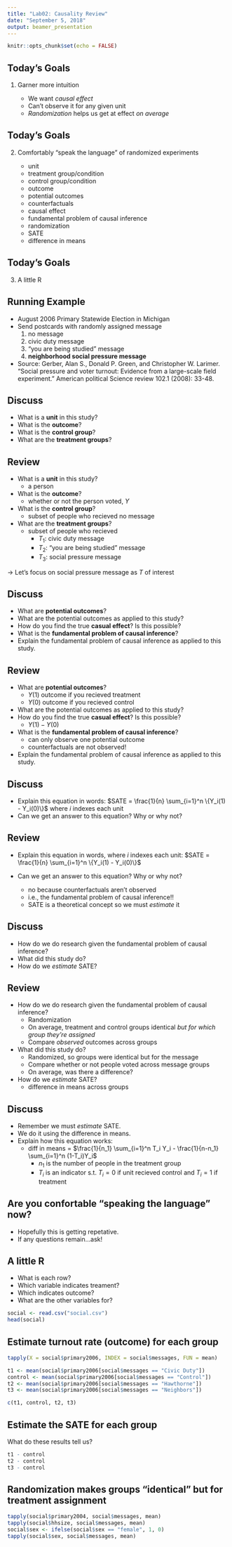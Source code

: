 ```yaml
---
title: "Lab02: Causality Review"
date: "September 5, 2018"
output: beamer_presentation
---
```


```r
knitr::opts_chunk$set(echo = FALSE)
```

## Today's Goals

1. Garner more intuition

    - We want *causal effect*
    - Can't observe it for any given unit
    - *Randomization* helps us get at effect *on average*


## Today's Goals

2. Comfortably "speak the language" of randomized experiments

    - unit
    - treatment group/condition
    - control group/condition
    - outcome
    - potential outcomes
    - counterfactuals
    - causal effect
    - fundamental problem of causal inference
    - randomization
    - SATE
    - difference in means

## Today's Goals

3. A little R
 
 

## Running Example

- August 2006 Primary Statewide Election in Michigan
- Send postcards with randomly assigned message
    1. no message
    2. civic duty message
    3. “you are being studied” message 
    4. **neighborhood social pressure message**


- \footnotesize Source: Gerber, Alan S., Donald P. Green, and Christopher W. Larimer. "Social pressure and voter turnout: Evidence from a large-scale field experiment." American political Science review 102.1 (2008): 33-48.






## Discuss

- What is a **unit** in this study?
- What is the **outcome**?
- What is the **control group**?
- What are the **treatment groups**?

        
        
## Review

- What is a **unit** in this study?
    - a person
- What is the **outcome**?
    - whether or not the person voted, $Y$
- What is the **control group**?
    - subset of people who recieved no message
- What are the **treatment groups**?
    - subset of people who recieved
        - $T_1$: civic duty message
        - $T_2$: “you are being studied” message 
        - $T_3$: social pressure message

$\rightarrow$ Let's focus on social pressure message as $T$ of interest

## Discuss


- What are **potential outcomes**?
- What are the potential outcomes as applied to this study?
- How do you find the true **casual effect**?  Is this possible?
- What is the **fundamental problem of causal inference**?
- Explain the fundamental problem of causal inference as applied to this study.


## Review


- What are **potential outcomes**?
    - $Y(1)$ outcome if you recieved treatment
    - $Y(0)$ outcome if you recieved control
- What are the potential outcomes as applied to this study?
- How do you find the true **casual effect**?  Is this possible?
    - $Y(1) - Y(0)$
- What is the **fundamental problem of causal inference**?
    - can only observe one potential outcome
    - counterfactuals are not observed!
- Explain the fundamental problem of causal inference as applied to this study.


## Discuss

- Explain this equation in words: $SATE = \frac{1}{n} \sum_{i=1}^n \{Y_i(1) - Y_i(0)\}$ where $i$ indexes each unit
- Can we get an answer to this equation?  Why or why not?




## Review


- Explain this equation in words, where $i$ indexes each unit: $SATE = \frac{1}{n} \sum_{i=1}^n \{Y_i(1) - Y_i(0)\}$

- Can we get an answer to this equation? Why or why not?
    - no because counterfactuals aren't observed
    - i.e., the fundamental problem of causal inference!!
    - SATE is a theoretical concept so we must *estimate* it



## Discuss

- How do we do research given the fundamental problem of causal inference?
- What did this study do?
- How do we *estimate* SATE?



## Review

- How do we do research given the fundamental problem of causal inference?
    - Randomization
    - On average, treatment and control groups identical *but for which group they're assigned*
    - Compare *observed* outcomes across groups
- What did this study do?
    - Randomized, so groups were identical but for the message
    - Compare whether or not people voted across message groups
    - On average, was there a difference?
- How do we *estimate* SATE?
    - difference in means across groups


## Discuss

- Remember we must *estimate* SATE.
- We do it using the difference in means.
- Explain how this equation works:
    - diff in means = $\frac{1}{n_1} \sum_{i=1}^n T_i Y_i - \frac{1}{n-n_1} \sum_{i=1}^n (1-T_i)Y_i$
        - $n_1$ is the number of people in the treatment group
        - $T_i$ is an indicator s.t. $T_i = 0$ if unit recieved control and $T_i = 1$ if treatment


## Are you confortable "speaking the language" now?

- Hopefully this is getting repetative.
- If any questions remain...ask!


## A little R

- What is each row?
- Which variable indicates treament? 
- Which indicates outcome?
- What are the other variables for?

\footnotesize
```r
social <- read.csv("social.csv")
head(social)
```


## Estimate turnout rate (outcome) for each group

\footnotesize
```r
tapply(X = social$primary2006, INDEX = social$messages, FUN = mean)
```

```r
t1 <- mean(social$primary2006[social$messages == "Civic Duty"])
control <- mean(social$primary2006[social$messages == "Control"])
t2 <- mean(social$primary2006[social$messages == "Hawthorne"])
t3 <- mean(social$primary2006[social$messages == "Neighbors"])

c(t1, control, t2, t3)
```



## Estimate the SATE for each group

What do these results tell us?

\footnotesize
```r
t1 - control
t2 - control
t3 - control
```

## Randomization makes groups "identical" but for treatment assignment

\footnotesize
```r
tapply(social$primary2004, social$messages, mean)
tapply(social$hhsize, social$messages, mean)
social$sex <- ifelse(social$sex == "female", 1, 0)
tapply(social$sex, social$messages, mean)
```




